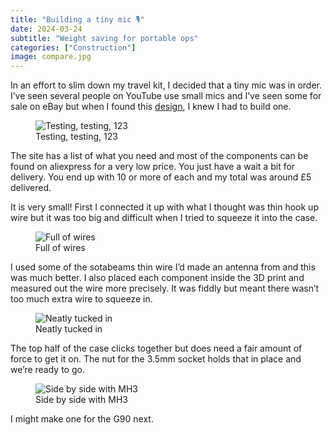 ```yaml
---
title: "Building a tiny mic 🎙️"
date: 2024-03-24
subtitle: "Weight saving for portable ops"
categories: ["Construction"]
image: compare.jpg
---
```


In an effort to slim down my travel kit, I decided that a tiny mic was in order. I’ve seen several people on YouTube use small mics and I’ve seen some for sale on eBay but when I found this [design](https://www.printables.com/model/320559-mini-microphone-for-trusdx-usdx-kx2-and-kx3), I knew I had to build one.

![Testing, testing, 123](img_7503-768x1024.jpg)

The site has a list of what you need and most of the components can be found on aliexpress for a very low price. You just have a wait a bit for delivery. You end up with 10 or more of each and my total was around £5 delivered.

It is very small! First I connected it up with what I thought was thin hook up wire but it was too big and difficult when I tried to squeeze it into the case.

![Full of wires](img_7504-768x1024.jpg)

I used some of the sotabeams thin wire I’d made an antenna from and this was much better. I also placed each component inside the 3D print and measured out the wire more precisely. It was fiddly but meant there wasn’t too much extra wire to squeeze in.

![Neatly tucked in](img_7506-1024x815.jpg)

The top half of the case clicks together but does need a fair amount of force to get it on. The nut for the 3.5mm socket holds that in place and we’re ready to go.

![Side by side with MH3](compare.jpg)

I might make one for the G90 next.
